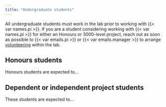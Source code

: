 ```yaml
---
title: "Undergraduate students"
---
```


All undergraduate students must work in the lab prior to working with {{< var names.pi >}}. If you are a student considering working with {{< var names.pi >}} for either an Honours or 3000-level project, reach out as soon as possible to {{< var emails.pi >}} or {{< var emails.manager >}} to arrange [volunteering](volunteer.qmd) within the lab.

## Honours students

Honours students are expected to...

## Dependent or independent project students

These students are expected to...
